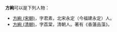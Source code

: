 '''方絢'''可以是下列人物：
* [[方絢_(宋朝)|方絢 (宋朝)]]，字君素，北宋永定（今福建永定）人。
* [[方絢_(清朝)|方絢 (清朝)]]，字荔棠，清朝人。著有《香蓮品藻》。

{{消歧义|X绚|Cat=二字方姓人名消歧义}}